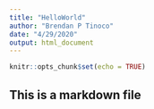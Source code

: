 ```yaml
---
title: "HelloWorld"
author: "Brendan P Tinoco"
date: "4/29/2020"
output: html_document
---
```


```r
knitr::opts_chunk$set(echo = TRUE)
```

## This is a markdown file
